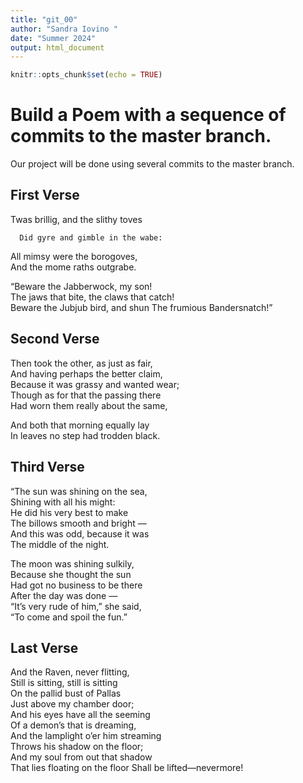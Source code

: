```yaml
---
title: "git_00"
author: "Sandra Iovino "
date: "Summer 2024"
output: html_document
---
```


```r
knitr::opts_chunk$set(echo = TRUE)
```
# Build a Poem with a sequence of commits to the master branch.
Our project will be done using several commits to the master branch.
<!-- Do not modify or change any text in "!--" bracketed areas such as this --- these are instructions to
you, if you change any of this the git program will notice it and compromise your git merging strategy !-->

## First Verse 
<!--Put the first five lines of a poem by Lewis Carrol in this section!-->

Twas brillig, and the slithy toves

      Did gyre and gimble in the wabe:  
All mimsy were the borogoves,  
      And the mome raths outgrabe. 
      
“Beware the Jabberwock, my son!  
      The jaws that bite, the claws that catch!  
Beware the Jubjub bird, and shun
      The frumious Bandersnatch!”  
      
      
## Second Verse
<!--Put the first five lines of a poem by Robert Frost here!-->

Then took the other, as just as fair,  
And having perhaps the better claim,  
Because it was grassy and wanted wear;  
Though as for that the passing there  
Had worn them really about the same,  

And both that morning equally lay  
In leaves no step had trodden black.  

## Third Verse
<!--Put the first two verses of The Walrus and the Carpenter here!-->

"The sun was shining on the sea,  
      Shining with all his might:  
He did his very best to make  
      The billows smooth and bright —  
And this was odd, because it was  
      The middle of the night.  
 
The moon was shining sulkily,  
      Because she thought the sun  
Had got no business to be there  
      After the day was done —  
"It's very rude of him," she said,  
      "To come and spoil the fun."  

## Last Verse
<!--Put a short poem of your choice 8-20 lines,here!-->

And the Raven, never flitting,  
Still is sitting, still is sitting  
On the pallid bust of Pallas  
Just above my chamber door;  
And his eyes have all the seeming  
Of a demon's that is dreaming,  
And the lamplight o'er him streaming  
Throws his shadow on the floor;  
And my soul from out that shadow  
That lies floating on the floor
  Shall be lifted—nevermore!   